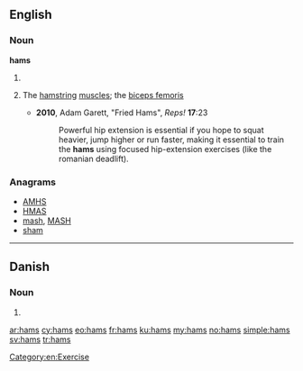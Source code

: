 ==English==

===Noun===
'''hams'''

# {{plural of|ham}}
# {{context|exercise|slang}} The [[hamstring]] [[muscle]]s; the [[biceps femoris]]
#* '''2010''', Adam Garett, "Fried Hams", ''Reps!'' '''17''':23
#*: Powerful hip extension is essential if you hope to squat heavier, jump higher or run faster, making it essential to train the '''hams''' using focused hip-extension exercises (like the romanian deadlift).

===Anagrams===
* [[AMHS#English|AMHS]]
* [[HMAS#English|HMAS]]
* [[mash#English|mash]], [[MASH#English|MASH]]
* [[sham#English|sham]]

[[Category:en:Exercise]]

----

==Danish==

===Noun===
{{head|da|noun form|g=c}}

# {{form of|genitive singular indefinite|ham|lang=da}}

[[ar:hams]]
[[cy:hams]]
[[eo:hams]]
[[fr:hams]]
[[ku:hams]]
[[my:hams]]
[[no:hams]]
[[simple:hams]]
[[sv:hams]]
[[tr:hams]]